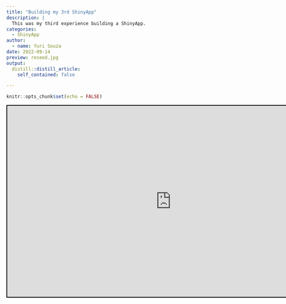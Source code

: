 ```yaml
---
title: "Building my 3rd ShinyApp"
description: |
  This was my third experience building a ShinyApp.
categories:
  - ShinyApp 
author:
  - name: Yuri Souza
date: 2022-09-14
preview: reseed.jpg
output:
  distill::distill_article:
    self_contained: false

---
```



```r
knitr::opts_chunk$set(echo = FALSE)
```

<iframe src="https://souzayuri.shinyapps.io/reseedproject/"
        style="border: 2px solid black; width: 170%; height: 500px;"></iframe>